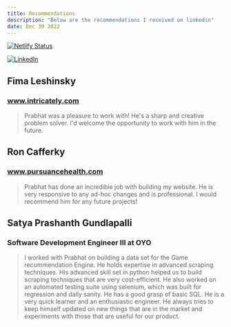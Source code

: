 ```yaml
---
title: Recommendations
description: "Below are the recommendations I received on linkedin"
date: Dec 30 2022
---
```



[![Netlify Status](https://api.netlify.com/api/v1/badges/9be1f6b8-7222-4177-b841-1c9099c1f1f1/deploy-status)](https://app.netlify.com/sites/chimerical-snickerdoodle-a36a00/deploys)


[![LinkedIn](https://img.shields.io/badge/linkedin-%230077B5.svg?style=for-the-badge&logo=linkedin&logoColor=white)](https://www.linkedin.com/in/prabhat--gupta/)


## Fima Leshinsky
### www.intricately.com

> Prabhat was a pleasure to work with! He's a sharp and creative problem solver.
> I'd welcome the opportunity to work with him in the future.


## Ron Cafferky
### www.pursuancehealth.com

> Prabhat has done an incredible job with building my website.
> He is very responsive to any ad-hoc changes and is professional.
> I would recommend him for any future projects!


## Satya Prashanth Gundlapalli
### Software Development Engineer III at OYO

> I worked with Prabhat on building a data set for the Game recommendation Engine.
> He holds expertise in advanced scraping techniques.
> His advanced skill set in python helped us to build scraping techniques that are very cost-efficient.
> He also worked on an automated testing suite using selenium, which was built for regression and daily sanity. He has a good grasp of basic SQL.
> He is a very quick learner and an enthusiastic engineer.
> He always tries to keep himself updated on new things that are in the market and experiments with those that are useful for our product.
